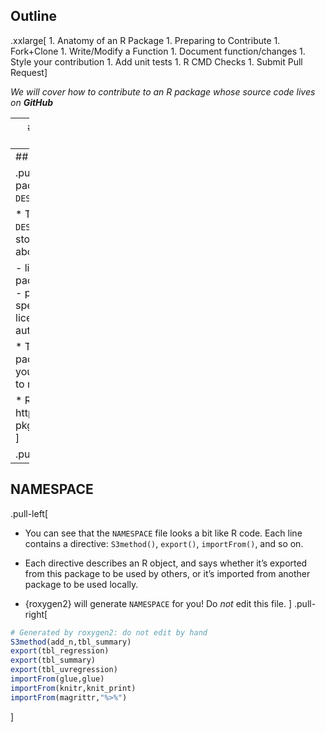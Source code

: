 ## Outline

.xxlarge[
1. Anatomy of an R Package
1. Preparing to Contribute
1. Fork+Clone
1. Write/Modify a Function
1. Document function/changes
1. Style your contribution
1. Add unit tests
1. R CMD Checks
1. Submit Pull Request
]

_We will cover how to contribute to an R package whose source code lives on **GitHub**_

---
## Anatomy of an R Package

```r
fs::dir_tree(here::here("toy.pkg"))
```

---
## DESCRIPTION

.pull-left[
* Every package must have a `DESCRIPTION`.

* The job of the `DESCRIPTION` file is to store important metadata about your package.

  - list dependencies
  - package title/description
  - package version
  - specify the package license
  - list package authors and contributors
  
* This file is setup by the package maintainer, and you will likely _NOT_ need to modfiy this file.

* Read more here https://r-pkgs.org/description.html
]

.pull-right[
```
Package: mypackage
Title: What The Package Does (one line)
Version: 0.1
Authors@R: person(
  "First", "Last", 
  email = "first.last@example.com",
  role = c("aut", "cre"))
Description: What the package does 
  (one paragraph)
Depends: R (>= 3.5)
Imports: dplyr
License: What license is it under?
LazyData: true
```
]

---
## NAMESPACE

.pull-left[

* You can see that the `NAMESPACE` file looks a bit like R code. Each line contains a directive: `S3method()`, `export()`, `importFrom()`, and so on. 

* Each directive describes an R object, and says whether it’s exported from this package to be used by others, or it’s imported from another package to be used locally.

* {roxygen2} will generate `NAMESPACE` for you! Do _not_ edit this file.
]
.pull-right[
```r
# Generated by roxygen2: do not edit by hand
S3method(add_n,tbl_summary)
export(tbl_regression)
export(tbl_summary)
export(tbl_uvregression)
importFrom(glue,glue)
importFrom(knitr,knit_print)
importFrom(magrittr,"%>%")
```


]